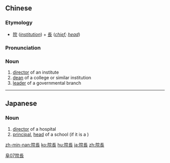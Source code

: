 {{also|院长}}
==Chinese==
{{zh-forms|s=院长}}

===Etymology===
* [[院]] (''[[institution]]'') + [[長]] (''[[chief]]; [[head]]'')

===Pronunciation===
{{zh-pron
|m=yuànzhǎng
|c=jyun6-2 zoeng2
|mn=qz,tw,xm:īⁿ-tiúⁿ/zz:īⁿ-tióⁿ
|cat=n
}}

===Noun===
{{zh-noun}}

# [[director]] of an institute
# [[dean]] of a college or similar institution
# [[leader]] of a governmental branch

[[Category:zh:Education|阜07院長]]

----

==Japanese==
{{ja-kanjitab|院|長}}

===Noun===
{{ja-noun|いんちょう}}

# [[director]] of a hospital
# [[principal]], [[head]] of a school (if it is a {{l/ja|学院}})

[[zh-min-nan:院長]]
[[ko:院長]]
[[hu:院長]]
[[ja:院長]]
[[zh:院長]]